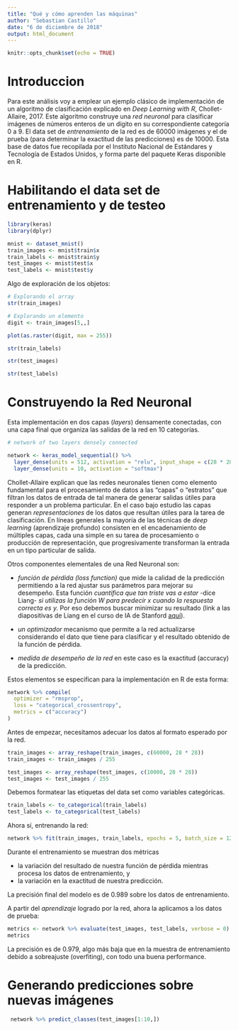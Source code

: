 ```yaml
---
title: "Qué y cómo aprenden las máquinas"
author: "Sebastian Castillo"
date: "6 de diciembre de 2018"
output: html_document
---
```


```r
knitr::opts_chunk$set(echo = TRUE)
```

# Introduccion

Para este análisis voy a emplear un ejemplo clásico de implementación de un algoritmo de clasificación explicado en *Deep Learning with R*, Chollet-Allaire, 2017. Este algoritmo construye una *red neuronal* para clasificar imágenes de números enteros de un dígito en su correspondiente categoría 0 a 9. El data set de *entrenamiento* de la red es de 60000 imágenes y el de prueba (para determinar la exactitud de las predicciones) es de 10000. Esta base de datos fue recopilada por el Instituto Nacional de Estándares y Tecnología de Estados Unidos, y forma parte del paquete Keras disponible en R. 

# Habilitando el data set de entrenamiento y de testeo

```r
library(keras)
library(dplyr)

mnist <- dataset_mnist()
train_images <- mnist$train$x
train_labels <- mnist$train$y
test_images <- mnist$test$x
test_labels <- mnist$test$y
```

Algo de exploración de los objetos:

```r

# Explorando el array
str(train_images)

# Explorando un elemento
digit <- train_images[5,,]

plot(as.raster(digit, max = 255))

```

```r
str(train_labels)
```

```r
str(test_images)
```

```r
str(test_labels)
```

# Construyendo la Red Neuronal

Esta implementación en dos capas (*layers*) densamente conectadas, con una capa final que organiza las salidas de la red en 10 categorías.

```r

# network of two layers densely connected

network <- keras_model_sequential() %>% 
  layer_dense(units = 512, activation = "relu", input_shape = c(28 * 28)) %>% #
  layer_dense(units = 10, activation = "softmax")
```

Chollet-Allaire explican que las redes neuronales tienen como elemento fundamental para el procesamiento de datos a las "capas" o "estratos" que filtran los datos de entrada de tal manera de generar salidas útiles para responder a un problema particular. En el caso bajo estudio las capas generan *representaciones* de los datos que resultan útiles para la tarea de clasificación. En líneas generales la mayoría de las técnicas de *deep learning* (aprendizaje profundo) consisten en el encadenamiento de múltiples capas, cada una simple en su tarea de procesamiento o producción de representación, que progresivamente transforman la entrada en un tipo particular de salida. 

Otros componentes elementales de una Red Neuronal son:

+ *función de pérdida (loss function)*  que mide la calidad de la predicción permitiendo a la red ajustar sus parámetros para mejorar su desempeño. Esta función *cuantifica que tan triste vas a estar*  -dice Liang- *si utilizas la función W para predecir x cuando la respuesta correcta es y.* Por eso debemos buscar minimizar su resultado (link a las diapositivas de Liang en el curso de IA de Stanford [aquí](https://web.stanford.edu/class/cs221/lectures/learning1.pdf)).

+ *un optimizador* mecanismo que permite a la red actualizarse considerando el dato que tiene para clasificar y el resultado obtenido de la función de pérdida.  

+ *medida de desempeño de la red* en este caso es la exactitud (accuracy) de la predicción.

Estos elementos se especifican para la implementación en R de esta forma:

```r
network %>% compile(
  optimizer = "rmsprop",
  loss = "categorical_crossentropy",
  metrics = c("accuracy")
)
```

Antes de empezar, necesitamos adecuar los datos al formato esperado por la red. 

```r
train_images <- array_reshape(train_images, c(60000, 28 * 28))
train_images <- train_images / 255

test_images <- array_reshape(test_images, c(10000, 28 * 28))
test_images <- test_images / 255
```

Debemos formatear las etiquetas del data set como variables categóricas. 

```r
train_labels <- to_categorical(train_labels)
test_labels <- to_categorical(test_labels)
```

Ahora sí, entrenando la red:

```r
network %>% fit(train_images, train_labels, epochs = 5, batch_size = 128)
```

Durante el entrenamiento se muestran dos métricas

+ la variación del resultado de nuestra función de pérdida mientras procesa los datos de entrenamiento, y  
+ la variación en la exactitud de nuestra predicción.

La precisión final del modelo es de 0.989 sobre los datos de entrenamiento. 

A partir del *aprendizaje* logrado por la red, ahora la aplicamos a los datos de prueba:

```r
metrics <- network %>% evaluate(test_images, test_labels, verbose = 0)
metrics
```

La precisión es de 0.979, algo más baja que en la muestra de entrenamiento debido a sobreajuste (overfiting), con todo una buena performance.

# Generando predicciones sobre nuevas imágenes

```r
 network %>% predict_classes(test_images[1:10,])
```

